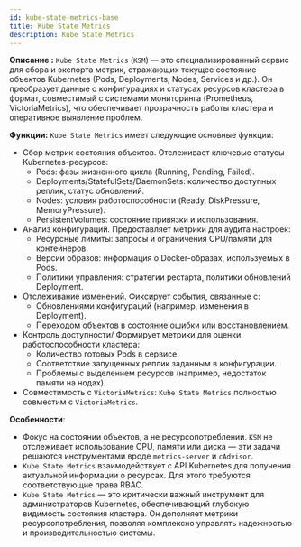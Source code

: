 ```yaml
---
id: kube-state-metrics-base
title: Kube State Metrics
description: Kube State Metrics
---
```


**Описание :** `Kube State Metrics` (`KSM`) — это специализированный сервис для сбора и экспорта метрик, отражающих текущее состояние объектов Kubernetes (Pods, Deployments, Nodes, Services и др.). Он преобразует данные о конфигурациях и статусах ресурсов кластера в формат, совместимый с системами мониторинга (Prometheus, VictoriaMetrics), что обеспечивает прозрачность работы кластера и оперативное выявление проблем.

**Функции:** `Kube State Metrics` имеет следующие основные функции:

- Сбор метрик состояния объектов. Отслеживает ключевые статусы Kubernetes-ресурсов:
  * Pods: фазы жизненного цикла (Running, Pending, Failed).
  * Deployments/StatefulSets/DaemonSets: количество доступных реплик, статус обновлений.
  * Nodes: условия работоспособности (Ready, DiskPressure, MemoryPressure).
  * PersistentVolumes: состояние привязки и использования.
- Анализ конфигураций. Предоставляет метрики для аудита настроек:
  * Ресурсные лимиты: запросы и ограничения CPU/памяти для контейнеров.
  * Версии образов: информация о Docker-образах, используемых в Pods.
  * Политики управления: стратегии рестарта, политики обновлений Deployment.
- Отслеживание изменений. Фиксирует события, связанные с:
  * Обновлениями конфигураций (например, изменения в Deployment).
  * Переходом объектов в состояние ошибки или восстановлением.
- Контроль доступности/ Формирует метрики для оценки работоспособности кластера:
  * Количество готовых Pods в сервисе.
  * Соответствие запущенных реплик заданным в конфигурации.
  * Проблемы с выделением ресурсов (например, недостаток памяти на нодах).
- Совместимость с `VictoriaMetrics`: `Kube State Metrics` полностью совместим с `VictoriaMetrics`.

**Особенности**:

* Фокус на состоянии объектов, а не ресурсопотреблении. `KSM` не отслеживает использование CPU, памяти или диска — эти задачи решаются инструментами вроде `metrics-server` и `cAdvisor`.
* `Kube State Metrics` взаимодействует с API Kubernetes для получения актуальной информации о ресурсах. Для этого требуются соответствующие права RBAC.
* `Kube State Metrics` — это критически важный инструмент для администраторов Kubernetes, обеспечивающий глубокую видимость состояния кластера. Он дополняет метрики ресурсопотребления, позволяя комплексно управлять надежностью и производительностью системы.

